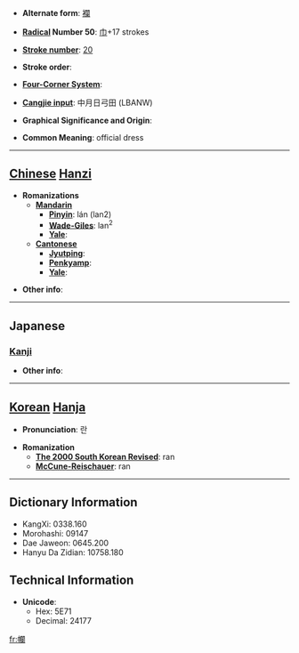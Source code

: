 * '''Alternate form''': [[襴]]

* '''[[Wiktionary:Chinese radical index| Radical]] Number 50''': [[Wiktionary:Chinese radical index 巾|巾]]+17 strokes

* '''[[Wiktionary:Chinese total strokes index|Stroke number]]''': [[Wiktionary:Chinese total strokes index 20|20]]

* '''Stroke order''': 

* '''[[Wiktionary:Chinese four corner index|Four-Corner System]]''': 

* '''[[Wiktionary:Chinese Cangjie index|Cangjie input]]''': 中月日弓田 (LBANW)

* '''Graphical Significance and Origin''': 

* '''Common Meaning''': official dress

----

== [[Chinese]] [[Hanzi]] ==

* '''Romanizations'''
** '''[[Mandarin]]'''
*** '''[[Pinyin]]''': lán (lan2)
*** '''[[Wade-Giles]]''': lan<sup>2</sup>
*** '''[[Yale]]''': 
** '''[[Cantonese]]'''
*** '''[[Jyutping]]''':
*** '''[[Penkyamp]]''': 
*** '''[[Yale]]''': 

* '''Other info''': 

----

==Japanese==
===[[Kanji]]===
{{kanji|on readings=[[らん]] (ran)
|kun readings=[[ながいころも]] (nagaikoromo)
}}

* '''Other info''':  

----

== [[Korean]] [[Hanja]] ==

* '''Pronunciation''': 란

* '''Romanization'''
** '''[[The 2000 South Korean Revised Romanization|The 2000 South Korean Revised]]''': ran
** '''[[McCune-Reischauer]]''': ran

----

== Dictionary Information ==

* KangXi: 0338.160
* Morohashi: 09147
* Dae Jaweon: 0645.200
* Hanyu Da Zidian: 10758.180

== Technical Information ==

* '''Unicode''':
** Hex: 5E71
** Decimal: 24177

[[fr:幱]]